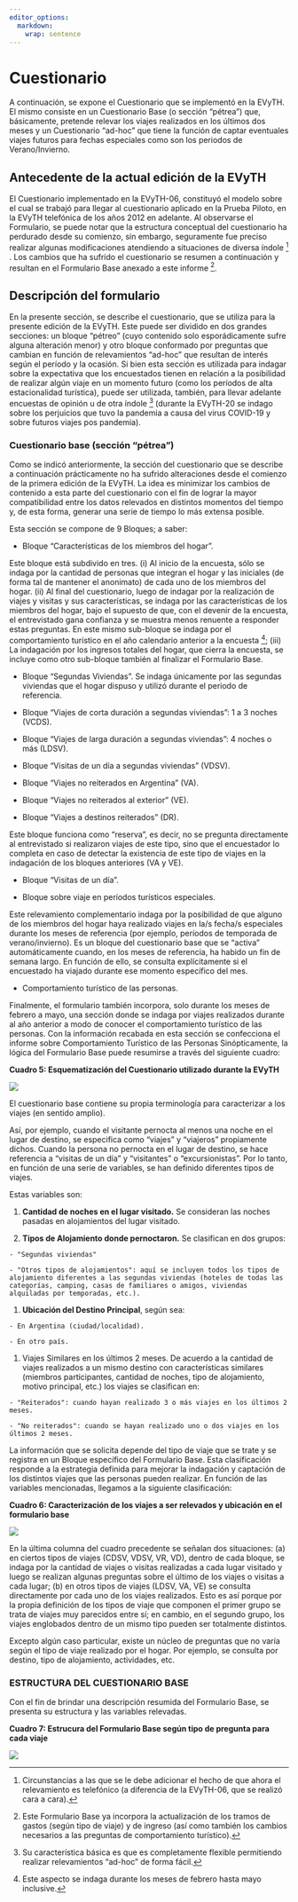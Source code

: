 ```yaml
---
editor_options: 
  markdown: 
    wrap: sentence
---
```



# Cuestionario

A continuación, se expone el Cuestionario que se implementó en la EVyTH.
El mismo consiste en un Cuestionario Base (o sección "pétrea") que, básicamente, pretende relevar los viajes realizados en los últimos dos meses y un Cuestionario "ad-hoc" que tiene la función de captar eventuales viajes futuros para fechas especiales como son los periodos de Verano/Invierno.

## Antecedente de la actual edición de la EVyTH

El Cuestionario implementado en la EVyTH-06, constituyó el modelo sobre el cual se trabajó para llegar al cuestionario aplicado en la Prueba Piloto, en la EVyTH telefónica de los años 2012 en adelante.
Al observarse el Formulario, se puede notar que la estructura conceptual del cuestionario ha perdurado desde su comienzo, sin embargo, seguramente fue preciso realizar algunas modificaciones atendiendo a situaciones de diversa índole [^cuestionario-9] .
Los cambios que ha sufrido el cuestionario se resumen a continuación y resultan en el Formulario Base anexado a este informe [^cuestionario-10].


## Descripción del formulario

En la presente sección, se describe el cuestionario, que se utiliza para la presente edición de la EVyTH.
Este puede ser dividido en dos grandes secciones: un bloque "pétreo" (cuyo contenido solo esporádicamente sufre alguna alteración menor) y otro bloque conformado por preguntas que cambian en función de relevamientos "ad-hoc" que resultan de interés según el período y la ocasión.
Si bien esta sección es utilizada para indagar sobre la expectativa que los encuestados tienen en relación a la posibilidad de realizar algún viaje en un momento futuro (como los períodos de alta estacionalidad turística), puede ser utilizada, también, para llevar adelante encuestas de opinión u de otra índole [^cuestionario-11] (durante la EVyTH-20 se indago sobre los perjuicios que tuvo la pandemia a causa del virus COVID-19 y sobre futuros viajes pos pandemia).

[^cuestionario-9]: Circunstancias a las que se le debe adicionar el hecho de que ahora el relevamiento es telefónico (a diferencia de la EVyTH-06, que se realizó cara a cara).
[^cuestionario-10]: Este Formulario Base ya incorpora la actualización de los tramos de gastos (según tipo de viaje) y de ingreso (así como también los cambios necesarios a las preguntas de comportamiento turístico).
[^cuestionario-11]: Su característica básica es que es completamente flexible permitiendo realizar relevamientos “ad-hoc” de forma fácil.

### Cuestionario base (sección "pétrea")

Como se indicó anteriormente, la sección del cuestionario que se describe a continuación prácticamente no ha sufrido alteraciones desde el comienzo de la primera edición de la EVyTH.
La idea es minimizar los cambios de contenido a esta parte del cuestionario con el fin de lograr la mayor compatibilidad entre los datos relevados en distintos momentos del tiempo y, de esta forma, generar una serie de tiempo lo más extensa posible.

Esta sección se compone de 9 Bloques; a saber:

  - Bloque "Características de los miembros del hogar".

Este bloque está subdivido en tres.
(i) Al inicio de la encuesta, sólo se indaga por la cantidad de personas que integran el hogar y las iniciales (de forma tal de mantener el anonimato) de cada uno de los miembros del hogar.
(ii) Al final del cuestionario, luego de indagar por la realización de viajes y visitas y sus características, se indaga por las características de los miembros del hogar, bajo el supuesto de que, con el devenir de la encuesta, el entrevistado gana confianza y se muestra menos renuente a responder estas preguntas.
En este mismo sub-bloque se indaga por el comportamiento turístico en el año calendario anterior a la encuesta [^cuestionario-12]; (iii) La indagación por los ingresos totales del hogar, que cierra la encuesta, se incluye como otro sub-bloque también al finalizar el Formulario Base.

  - Bloque "Segundas Viviendas".
Se indaga únicamente por las segundas viviendas que el hogar dispuso y utilizó durante el periodo de referencia.

  - Bloque "Viajes de corta duración a segundas viviendas": 1 a 3 noches (VCDS).  
  
  - Bloque "Viajes de larga duración a segundas viviendas": 4 noches o más (LDSV).  
  
  - Bloque "Visitas de un día a segundas viviendas" (VDSV). 
  
  - Bloque "Viajes no reiterados en Argentina" (VA).  
  
  - Bloque "Viajes no reiterados al exterior" (VE). 
  
  - Bloque "Viajes a destinos reiterados" (DR).
    
Este bloque funciona como "reserva", es decir, no se pregunta directamente al entrevistado si realizaron viajes de este tipo, sino que el encuestador lo completa en caso de detectar la existencia de este tipo de viajes en la indagación de los bloques anteriores (VA y VE).

  - Bloque "Visitas de un día".
  
  - Bloque sobre viaje en períodos turísticos especiales.

Este relevamiento complementario indaga por la posibilidad de que alguno de los miembros del hogar haya realizado viajes en la/s fecha/s especiales durante los meses de referencia (por ejemplo, períodos de temporada de verano/invierno). Es un bloque del cuestionario base que se "activa" automáticamente cuando, en los meses de referencia, ha habido un fin de semana largo. En función de ello, se consulta explícitamente si el encuestado ha viajado durante ese momento específico del mes.

  - Comportamiento turístico de las personas.
  
Finalmente, el formulario también incorpora, solo durante los meses de febrero a mayo, una sección donde se indaga por viajes realizados durante al año anterior a modo de conocer el comportamiento turístico de las personas.
Con la información recabada en esta sección se confecciona el informe sobre Comportamiento Turístico de las Personas Sinópticamente, la lógica del Formulario Base puede resumirse a través del siguiente cuadro:

[^cuestionario-12]: Este aspecto se indaga durante los meses de febrero hasta mayo inclusive.

**Cuadro 5: Esquematización del Cuestionario utilizado durante la EVyTH**

![](cuadros_graficos/07_esquema_cuestionario.png)

El cuestionario base contiene su propia terminología para caracterizar a los viajes (en sentido amplio).

Así, por ejemplo, cuando el visitante pernocta al menos una noche en el lugar de destino, se especifica como "viajes" y "viajeros" propiamente dichos. Cuando la persona no pernocta en el lugar de destino, se hace referencia a "visitas de un día" y "visitantes" o "excursionistas". Por lo tanto, en función de una serie de variables, se han definido diferentes tipos de viajes.

Estas variables son:

  1. **Cantidad de noches en el lugar visitado.** Se consideran las noches pasadas en alojamientos del lugar visitado.
  
  1. **Tipos de Alojamiento donde pernoctaron.** Se clasifican en dos grupos:

    - "Segundas viviendas" 
    
    - "Otros tipos de alojamientos": aquí se incluyen todos los tipos de alojamiento diferentes a las segundas viviendas (hoteles de todas las categorías, camping, casas de familiares o amigos, viviendas alquiladas por temporadas, etc.).

  1. **Ubicación del Destino Principal**, según sea:

    - En Argentina (ciudad/localidad).
    
    - En otro país.

  1. Viajes Similares en los últimos 2 meses. De acuerdo a la cantidad de viajes realizados a un mismo destino con características similares (miembros participantes, cantidad de noches, tipo de alojamiento, motivo principal, etc.) los viajes se clasifican en:

    - "Reiterados": cuando hayan realizado 3 o más viajes en los últimos 2 meses.
    
    - "No reiterados": cuando se hayan realizado uno o dos viajes en los últimos 2 meses.

La información que se solicita depende del tipo de viaje que se trate y se registra en un Bloque específico del Formulario Base. Esta clasificación responde a la estrategia definida para mejorar la indagación y captación de los distintos viajes que las personas pueden realizar. En función de las variables mencionadas, llegamos a la siguiente clasificación:

**Cuadro 6: Caracterización de los viajes a ser relevados y ubicación en el formulario base**

![](cuadros_graficos/08_caracterizacion_de_los_viajes.png)

En la última columna del cuadro precedente se señalan dos situaciones: (a) en ciertos tipos de viajes (CDSV, VDSV, VR, VD), dentro de cada bloque, se indaga por la cantidad de viajes o visitas realizadas a cada lugar visitado y luego se realizan algunas preguntas sobre el último de los viajes o visitas a cada lugar; (b) en otros tipos de viajes (LDSV, VA, VE) se consulta directamente por cada uno de los viajes realizados. Esto es así porque por la propia definición de los tipos de viaje que componen el primer grupo se trata de viajes muy parecidos entre sí; en cambio, en el segundo grupo, los viajes englobados dentro de un mismo tipo pueden ser totalmente distintos.

Excepto algún caso particular, existe un núcleo de preguntas que no varía según el tipo de viaje realizado por el hogar. Por ejemplo, se consulta por destino, tipo de alojamiento, actividades, etc.

### **ESTRUCTURA DEL CUESTIONARIO BASE**

Con el fin de brindar una descripción resumida del Formulario Base, se presenta su estructura y las variables relevadas.

**Cuadro 7: Estrucura del Formulario Base según tipo de pregunta para cada viaje**

![](cuadros_graficos/09_estructura_del_formulario.png)